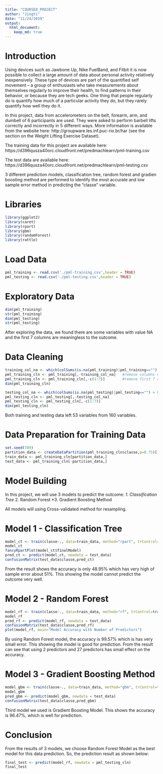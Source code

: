 ---
title: "COURSE8_PROJECT"
author: "JingYi"
date: "11/24/2019"
output:
  html_document:
    keep_md: true
---

# Introduction
Using devices such as Jawbone Up, Nike FuelBand, and Fitbit it is now possible to collect a large amount of data about personal activity relatively inexpensively. These type of devices are part of the quantified self movement – a group of enthusiasts who take measurements about themselves regularly to improve their health, to find patterns in their behavior, or because they are tech geeks. One thing that people regularly do is quantify how much of a particular activity they do, but they rarely quantify how well they do it. 

In this project, data from accelerometers on the belt, forearm, arm, and dumbell of 6 participants are used. They were asked to perform barbell lifts correctly and incorrectly in 5 different ways. More information is available from the website here: http://groupware.les.inf.puc-rio.br/har (see the section on the Weight Lifting Exercise Dataset).

The training data for this project are available here:
https://d396qusza40orc.cloudfront.net/predmachlearn/pml-training.csv

The test data are available here:
https://d396qusza40orc.cloudfront.net/predmachlearn/pml-testing.csv

3 different prediction models, classification tree, random forest and gradien boosting method are performed to identify the most accurate and low sample error method in predicting the "classe" variable.

# Libraries
```{r library, include=TRUE}
library(ggplot2)
library(caret)
library(rpart)
library(gbm)
library(randomForest)
library(rattle)
```

# Load Data
```{r load, include=TRUE}
pml_training <- read.csv('./pml-training.csv',header = TRUE)
pml_testing <- read.csv('./pml-testing.csv',header = TRUE)
```

# Exploratory Data
```{r explore, include=TRUE}
dim(pml_training)
str(pml_training)
dim(pml_testing)
str(pml_testing)
```

After exploring the data, we found there are some variables with value NA and the first 7 columns are meaningless to the outcome.

# Data Cleaning
```{r clean1, include=TRUE}
training_col_na <- which(colSums(is.na(pml_training)|pml_training=="") > 0.9*dim(pml_training)[1])  #select columns with null or blank value which more than 90% of the observation
pml_training_cln <- pml_training[,-training_col_na]   #remove columns with NA
pml_training_cln <- pml_training_cln[,-c(1:7)]        #remove first 7 columns
dim(pml_training_cln)
```

```{r clean2, include=TRUE}
testing_col_na <- which(colSums(is.na(pml_testing)|pml_testing=="") > 0.9*dim(pml_testing)[1])
pml_testing_cln <- pml_testing[,-testing_col_na]
pml_testing_cln <- pml_testing_cln[,-c(1:7)]
dim(pml_testing_cln)
```

Both training and testing data left 53 variables from 160 variables.

# Data Preparation for Training Data
```{r prepare, include=TRUE}
set.seed(789)
partition_data <- createDataPartition(pml_training_cln$classe,p=0.75)[[1]]  #split the training data by 75%
train_data <- pml_training_cln[partition_data,]
test_data <- pml_training_cln[-partition_data,]
```

# Model Building
In this project, we will use 3 models to predict the outcome:
*1. Classification Tree
*2. Random Forest
*3. Gradient Boosting Method

All models will using Cross-validated method for resampling.

# Model 1 - Classification Tree
```{r model1, include=TRUE}
model_ct <- train(classe~., data=train_data, method="rpart", trControl=trainControl(method = "cv", number = 5))
model_ct
fancyRpartPlot(model_ct$finalModel)
pred_ct <- predict(model_ct, newdata = test_data)
confusionMatrix(test_data$classe,pred_ct)
```

From the result shows the accuracy is only 48.95% which has very high of sample error about 51%. This showing the model cannot predict the outcome very well.

# Model 2 - Random Forest
```{r model2, include=TRUE}
model_rf <- train(classe~., data=train_data, method="rf", trControl=trainControl(method = "cv", number = 5))
model_rf
pred_rf <- predict(model_rf, newdata = test_data)
confusionMatrix(test_data$classe,pred_rf)
plot(model_rf, main="Model Accuracy with Number of Predictors")
```

By using Random Forest model, the accuracy is 99.57% which is has very small error. This showing the model is good for prediction. From the result can see that using 2 predictors and 27 predictors has small effect on the accuracy. 

# Model 3 - Gradient Boosting Method
```{r model3, include=TRUE}
model_gbm <- train(classe~., data=train_data, method="gbm", trControl=trainControl(method = "cv", number = 5), verbose=FALSE)
model_gbm
pred_gbm <- predict(model_gbm, newdata = test_data)
confusionMatrix(test_data$classe,pred_gbm)
```

Third model we used is Gradient Boosting Model. This shows the accuracy is 96.47%, which is well for prediction.

# Conclusion

From the results of 3 models, we choose Random Forest Model as the best model for this data prediction. So, the prediction result as shown below:

```{r ftest, include=TRUE}
final_test <- predict(model_rf, newdata = pml_testing_cln)
final_test
```

